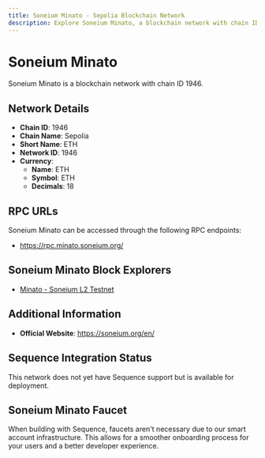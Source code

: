 ```yaml
--- 
title: Soneium Minato - Sepolia Blockchain Network
description: Explore Soneium Minato, a blockchain network with chain ID 1946. Learn about its native currency, ETH, and how to interact with the network.
---
```


# Soneium Minato

Soneium Minato is a blockchain network with chain ID 1946.

## Network Details

- **Chain ID**: 1946
- **Chain Name**: Sepolia
- **Short Name**: ETH
- **Network ID**: 1946
- **Currency**: 
  - **Name**: ETH
  - **Symbol**: ETH
  - **Decimals**: 18

## RPC URLs

Soneium Minato can be accessed through the following RPC endpoints:

- https://rpc.minato.soneium.org/

## Soneium Minato Block Explorers

- [Minato - Soneium L2 Testnet](https://explorer-testnet.soneium.org)

## Additional Information

- **Official Website**: https://soneium.org/en/

## Sequence Integration Status

This network does not yet have Sequence support but is available for deployment.

## Soneium Minato Faucet

When building with Sequence, faucets aren't necessary due to our smart account infrastructure. This allows for a smoother onboarding process for your users and a better developer experience.

